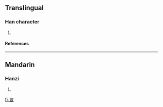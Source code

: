 ==Translingual==
===Han character===
{{Han char|rn=73|rad=曰|as=04|sn=8|four=2760<sub>2</sub>|canj=心竹日 (PHA), X心竹日 (XPHA)}}
# {{defn|Han|sort=曰04}}
====References====
{{Han ref|kx=0492.020|dkj=14287|hdz=21493.020|uh=66F6|ud=26358|bh=CCD1|bd=52433}}

----
==Mandarin==
===Hanzi===
{{cmn-hanzi|pin=[[hū]] (hu1)|wg=hu<sup>1</sup>}}
# {{defn|Mandarin}}

[[fr:曶]]